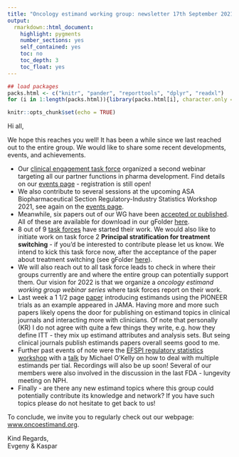 ```yaml
---
title: "Oncology estimand working group: newsletter 17th September 2021"
output: 
  rmarkdown::html_document:
    highlight: pygments
    number_sections: yes
    self_contained: yes
    toc: no
    toc_depth: 3
    toc_float: yes
---
```


```r
## load packages
packs.html <- c("knitr", "pander", "reporttools", "dplyr", "readxl")
for (i in 1:length(packs.html)){library(packs.html[i], character.only = TRUE)}

knitr::opts_chunk$set(echo = TRUE)
```

Hi all,

We hope this reaches you well! It has been a while since we last reached out to the entire group. We would like to share some recent developments, events, and achievements.

- Our [clinical engagement task force](../taskforces.html#estimands-engagement) organized a second webinar targeting all our partner functions in pharma development. Find details on our [events page](../events_past.html) - registration is still open!
- We also contribute to several sessions at the upcoming ASA Biopharmaceutical Section Regulatory-Industry Statistics Workshop 2021, see again on the [events page](../events_past.html).
- Meanwhile, six papers out of our WG have been [accepted or published](../publications.html). All of these are available for download in our gFolder [here](https://drive.google.com/drive/folders/1hpp-IFiFNLEN6GOA-p2ZWk4Rvmz-ZB3W?usp=sharing).
- 8 out of 9 [task forces](../taskforces.html) have started their work. We would also like to initiate work on task force 2 **Principal stratification for treatment switching** - if you’d be interested to contribute please let us know. We intend to kick this task force now, after the acceptance of the paper about treatment switching (see gFolder [here](https://drive.google.com/drive/folders/1hpp-IFiFNLEN6GOA-p2ZWk4Rvmz-ZB3W?usp=sharing)).
- We will also reach out to all task force leads to check in where their groups currently are and where the entire group can potentially support them. Our vision for 2022 is that we organize a _oncology estimand working group webinar series_ where task forces report on their work.
- Last week a 1 1/2 page [paper](https://jamanetwork.com/journals/jama/article-abstract/2783611) introducing estimands using the PIONEER trials as an example appeared in JAMA. Having more and more such papers likely opens the door for publishing on estimand topics in clinical journals and interacting more with clinicians. Of note that personally (KR) I do not agree with quite a few things they write, e.g. how they define ITT - they mix up estimand attributes and analysis sets. But seing clinical journals publish estimands papers overall seems good to me.
- Further past events of note were the [EFSPI regulatory statistics workshop](https://www.efspi.org/EFSPI/Events/Regulatory_Meetings/6th_efspi_workshop_on_regulatory_statistics.aspx) with a [talk](https://efspi.org/Documents/Events/Events%202021/6th%20Regulatory%20Workshop/21%20O'Kelly.pdf) by Michael O'Kelly on how to deal with multiple estimands per tial. Recordings will also be up soon! Several of our members were also involved in the discussion in the last FDA - lungevity meeting on NPH.
- Finally - are there any new estimand topics where this group could potentially contribute its knowledge and network? If you have such topics please do not hesitate to get back to us!
  
To conclude, we invite you to regularly check out our webpage: [www.oncoestimand.org](http://www.oncoestimand.org).

Kind Regards,<br>
Evgeny & Kaspar
